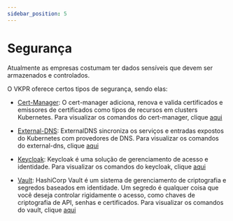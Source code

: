 ```yaml
---
sidebar_position: 5
---
```


# Segurança

Atualmente as empresas costumam ter dados sensíveis que devem ser armazenados e controlados.

O VKPR oferece certos tipos de segurança, sendo elas:

- [Cert-Manager](https://cert-manager.io/docs/): O cert-manager adiciona, renova e valida certificados e emissores de certificados como tipos de recursos em clusters Kubernetes. Para visualizar os comandos do cert-manager, clique [aqui](/docs/commands/cert-manager/install/aws)

- [External-DNS](https://github.com/kubernetes-sigs/external-dns): ExternalDNS sincroniza os serviços e entradas expostos do Kubernetes com provedores de DNS. Para visualizar os comandos do external-dns, clique [aqui](/docs/commands/external-dns/install/aws)

- [Keycloak](https://github.com/keycloak/keycloak-documentation): Keycloak é uma solução de gerenciamento de acesso e identidade. Para visualizar os comandos do keycloak, clique [aqui](/docs/commands/keycloak/install)

- [Vault](https://www.vaultproject.io/docs): HashiCorp Vault é um sistema de gerenciamento de criptografia e segredos baseados em identidade. Um segredo é qualquer coisa que você deseja controlar rigidamente o acesso, como chaves de criptografia de API, senhas e certificados. Para visualizar os comandos do vault, clique [aqui](/docs/commands/vault/install)
